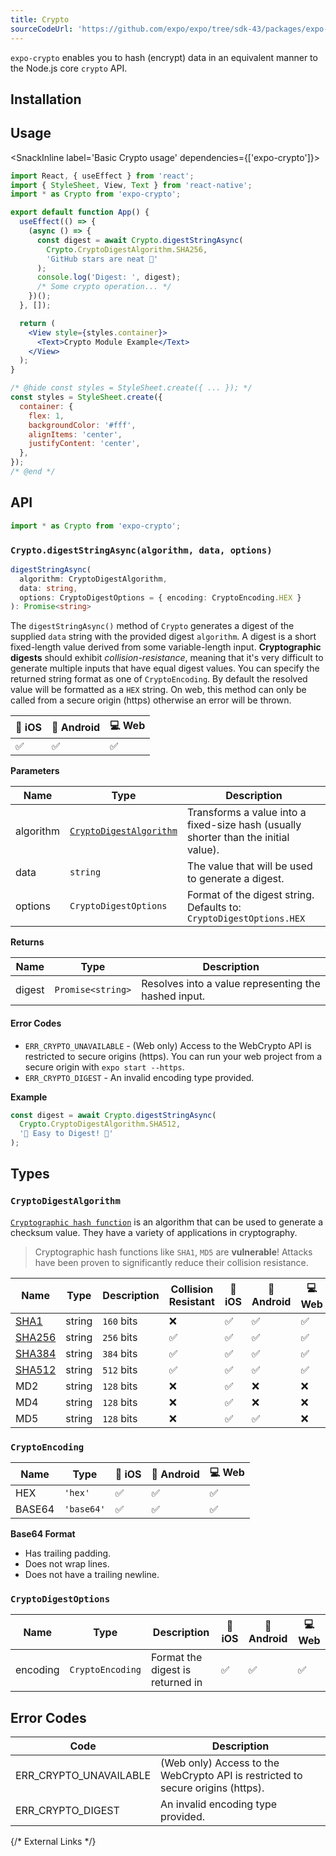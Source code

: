 ```yaml
---
title: Crypto
sourceCodeUrl: 'https://github.com/expo/expo/tree/sdk-43/packages/expo-crypto'
---
```



`expo-crypto` enables you to hash (encrypt) data in an equivalent manner to the Node.js core `crypto` API.

<PlatformsSection android emulator ios simulator web />

## Installation

<InstallSection packageName="expo-crypto" />

## Usage

<SnackInline label='Basic Crypto usage' dependencies={['expo-crypto']}>

```jsx
import React, { useEffect } from 'react';
import { StyleSheet, View, Text } from 'react-native';
import * as Crypto from 'expo-crypto';

export default function App() {
  useEffect(() => {
    (async () => {
      const digest = await Crypto.digestStringAsync(
        Crypto.CryptoDigestAlgorithm.SHA256,
        'GitHub stars are neat 🌟'
      );
      console.log('Digest: ', digest);
      /* Some crypto operation... */
    })();
  }, []);

  return (
    <View style={styles.container}>
      <Text>Crypto Module Example</Text>
    </View>
  );
}

/* @hide const styles = StyleSheet.create({ ... }); */
const styles = StyleSheet.create({
  container: {
    flex: 1,
    backgroundColor: '#fff',
    alignItems: 'center',
    justifyContent: 'center',
  },
});
/* @end */
```

</SnackInline>

## API

```js
import * as Crypto from 'expo-crypto';
```

### `Crypto.digestStringAsync(algorithm, data, options)`

```ts
digestStringAsync(
  algorithm: CryptoDigestAlgorithm,
  data: string,
  options: CryptoDigestOptions = { encoding: CryptoEncoding.HEX }
): Promise<string>
```

The `digestStringAsync()` method of `Crypto` generates a digest of the supplied `data` string with the provided digest `algorithm`.
A digest is a short fixed-length value derived from some variable-length input. **Cryptographic digests** should exhibit _collision-resistance_, meaning that it's very difficult to generate multiple inputs that have equal digest values.
You can specify the returned string format as one of `CryptoEncoding`. By default the resolved value will be formatted as a `HEX` string. On web, this method can only be called from a secure origin (https) otherwise an error will be thrown.

| 🍎 iOS | 💚 Android | 💻 Web |
| ------ | ---------- | ------ |
| ✅     | ✅         | ✅     |

**Parameters**

| Name      | Type                                      | Description                                                                         |
| --------- | ----------------------------------------- | ----------------------------------------------------------------------------------- |
| algorithm | [`CryptoDigestAlgorithm`][algorithm-link] | Transforms a value into a fixed-size hash (usually shorter than the initial value). |
| data      | `string`                                  | The value that will be used to generate a digest.                                   |
| options   | `CryptoDigestOptions`                     | Format of the digest string. Defaults to: `CryptoDigestOptions.HEX`                 |

**Returns**

| Name   | Type              | Description                                          |
| ------ | ----------------- | ---------------------------------------------------- |
| digest | `Promise<string>` | Resolves into a value representing the hashed input. |

#### Error Codes

- `ERR_CRYPTO_UNAVAILABLE` - (Web only) Access to the WebCrypto API is restricted to secure origins (https). You can run your web project from a secure origin with `expo start --https`.
- `ERR_CRYPTO_DIGEST` - An invalid encoding type provided.

**Example**

```ts
const digest = await Crypto.digestStringAsync(
  Crypto.CryptoDigestAlgorithm.SHA512,
  '🥓 Easy to Digest! 💙'
);
```

## Types

### `CryptoDigestAlgorithm`

[`Cryptographic hash function`][algorithm-link] is an algorithm that can be used to generate a checksum value. They have a variety of applications in cryptography.

> Cryptographic hash functions like `SHA1`, `MD5` are **vulnerable**! Attacks have been proven to significantly reduce their collision resistance.

| Name              | Type   | Description | Collision Resistant | 🍎 iOS | 💚 Android | 💻 Web |
| ----------------- | ------ | ----------- | ------------------- | ------ | ---------- | ------ |
| [SHA1][sha-def]   | string | `160` bits  | ❌                  | ✅     | ✅         | ✅     |
| [SHA256][sha-def] | string | `256` bits  | ✅                  | ✅     | ✅         | ✅     |
| [SHA384][sha-def] | string | `384` bits  | ✅                  | ✅     | ✅         | ✅     |
| [SHA512][sha-def] | string | `512` bits  | ✅                  | ✅     | ✅         | ✅     |
| MD2               | string | `128` bits  | ❌                  | ✅     | ❌         | ❌     |
| MD4               | string | `128` bits  | ❌                  | ✅     | ❌         | ❌     |
| MD5               | string | `128` bits  | ❌                  | ✅     | ✅         | ❌     |

### `CryptoEncoding`

| Name   | Type       | 🍎 iOS | 💚 Android | 💻 Web |
| ------ | ---------- | ------ | ---------- | ------ |
| HEX    | `'hex'`    | ✅     | ✅         | ✅     |
| BASE64 | `'base64'` | ✅     | ✅         | ✅     |

**Base64 Format**

- Has trailing padding.
- Does not wrap lines.
- Does not have a trailing newline.

### `CryptoDigestOptions`

| Name     | Type             | Description                      | 🍎 iOS | 💚 Android | 💻 Web |
| -------- | ---------------- | -------------------------------- | ------ | ---------- | ------ |
| encoding | `CryptoEncoding` | Format the digest is returned in | ✅     | ✅         | ✅     |

## Error Codes

| Code                   | Description                                                                     |
| ---------------------- | ------------------------------------------------------------------------------- |
| ERR_CRYPTO_UNAVAILABLE | (Web only) Access to the WebCrypto API is restricted to secure origins (https). |
| ERR_CRYPTO_DIGEST      | An invalid encoding type provided.                                              |

{/* External Links */}

[algorithm-link]: https://developer.mozilla.org/en-US/docs/Glossary/Cryptographic_hash_function
[sha-def]: https://nvlpubs.nist.gov/nistpubs/FIPS/NIST.FIPS.180-4.pdf
